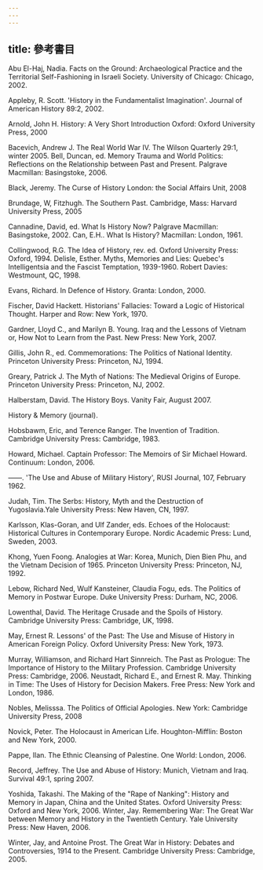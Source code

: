 ```yaml
---
---
---
```

title: 參考書目
---




Abu El-Haj, Nadia. Facts on the Ground: Archaeological Practice and the Territorial Self-Fashioning in Israeli Society. University of Chicago: Chicago, 2002.

Appleby, R. Scott. 'History in the Fundamentalist Imagination'. Journal of American History 89:2, 2002.

Arnold, John H. History: A Very Short Introduction Oxford: Oxford University Press, 2000

Bacevich, Andrew J. The Real World War IV. The Wilson Quarterly 29:1, winter 2005. Bell, Duncan, ed. Memory Trauma and World Politics: Reflections on the Relationship between Past and Present. Palgrave Macmillan: Basingstoke, 2006.

Black, Jeremy. The Curse of History London: the Social Affairs Unit, 2008

Brundage, W, Fitzhugh. The Southern Past. Cambridge, Mass: Harvard University Press, 2005

Cannadine, David, ed. What Is History Now? Palgrave Macmillan: Basingstoke, 2002. Can, E.H.. What Is History? Macmillan: London, 1961.

Collingwood, R.G. The Idea of History, rev. ed. Oxford University Press: Oxford, 1994. Delisle, Esther. Myths, Memories and Lies: Quebec's Intelligentsia and the Fascist Temptation, 1939-1960. Robert Davies: Westmount, QC, 1998.

Evans, Richard. In Defence of History. Granta: London, 2000.

Fischer, David Hackett. Historians' Fallacies: Toward a Logic of Historical Thought. Harper and Row: New York, 1970.

Gardner, Lloyd C., and Marilyn B. Young. Iraq and the Lessons of Vietnam or, How Not to Learn from the Past. New Press: New York, 2007.

Gillis, John R., ed. Commemorations: The Politics of National Identity. Princeton University Press: Princeton, NJ, 1994.

Greary, Patrick J. The Myth of Nations: The Medieval Origins of Europe. Princeton University Press: Princeton, NJ, 2002.

Halberstam, David. The History Boys. Vanity Fair, August 2007.

History & Memory (journal).

Hobsbawm, Eric, and Terence Ranger. The Invention of Tradition. Cambridge University Press: Cambridge, 1983.

Howard, Michael. Captain Professor: The Memoirs of Sir Michael Howard. Continuum: London, 2006.

——. 'The Use and Abuse of Military History', RUSI Journal, 107, February 1962.

Judah, Tim. The Serbs: History, Myth and the Destruction of Yugoslavia.Yale University Press: New Haven, CN, 1997.

Karlsson, Klas-Goran, and Ulf Zander, eds. Echoes of the Holocaust: Historical Cultures in Contemporary Europe. Nordic Academic Press: Lund, Sweden, 2003.

Khong, Yuen Foong. Analogies at War: Korea, Munich, Dien Bien Phu, and the Vietnam Decision of 1965. Princeton University Press: Princeton, NJ, 1992.

Lebow, Richard Ned, Wulf Kansteiner, Claudia Fogu, eds. The Politics of Memory in Postwar Europe. Duke University Press: Durham, NC, 2006.

Lowenthal, David. The Heritage Crusade and the Spoils of History. Cambridge University Press: Cambridge, UK, 1998.

May, Ernest R. Lessons' of the Past: The Use and Misuse of History in American Foreign Policy. Oxford University Press: New York, 1973.

Murray, Williamson, and Richard Hart Sinnreich. The Past as Prologue: The Importance of History to the Military Profession. Cambridge University Press: Cambridge, 2006. Neustadt, Richard E., and Ernest R. May. Thinking in Time: The Uses of History for Decision Makers. Free Press: New York and London, 1986.

Nobles, Melisssa. The Politics of Official Apologies. New York: Cambridge University Press, 2008

Novick, Peter. The Holocaust in American Life. Houghton-Mifflin: Boston and New York, 2000.

Pappe, Ilan. The Ethnic Cleansing of Palestine. One World: London, 2006.

Record, Jeffrey. The Use and Abuse of History: Munich, Vietnam and Iraq. Survival 49:1, spring 2007.

Yoshida, Takashi. The Making of the "Rape of Nanking": History and Memory in Japan, China and the United States. Oxford University Press: Oxford and New York, 2006. Winter, Jay. Remembering War: The Great War between Memory and History in the Twentieth Century. Yale University Press: New Haven, 2006.

Winter, Jay, and Antoine Prost. The Great War in History: Debates and Controversies, 1914 to the Present. Cambridge University Press: Cambridge, 2005.